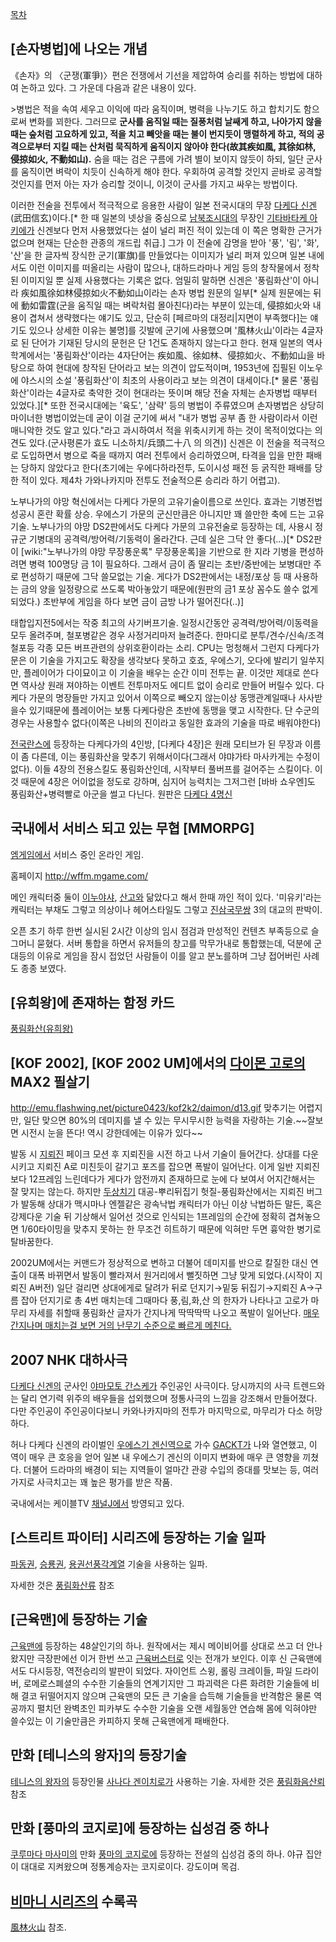 [[목차]]

== [손자병법]에 나오는 개념 ==
《손자》의 〈군쟁(軍爭)〉편은 전쟁에서 기선을 제압하여 승리를 취하는 방법에 대하여 논하고 있다. 그 가운데 다음과 같은 내용이 있다.

>병법은 적을 속여 세우고 이익에 따라 움직이며, 병력을 나누기도 하고 합치기도 함으로써 변화를 꾀한다. 그러므로 '''군사를 움직일 때는 질풍처럼 날쌔게 하고, 나아가지 않을 때는 숲처럼 고요하게 있고, 적을 치고 빼앗을 때는 불이 번지듯이 맹렬하게 하고, 적의 공격으로부터 지킬 때는 산처럼 묵직하게 움직이지 않아야 한다(故其疾如風, 其徐如林, 侵掠如火, 不動如山).''' 숨을 때는 검은 구름에 가려 별이 보이지 않듯이 하되, 일단 군사를 움직이면 벼락이 치듯이 신속하게 해야 한다. 우회하여 공격할 것인지 곧바로 공격할 것인지를 먼저 아는 자가 승리할 것이니, 이것이 군사를 가지고 싸우는 방법이다.

이러한 전술을 전투에서 적극적으로 응용한 사람이 일본 전국시대의 무장 [[다케다 신겐]](武田信玄)이다.[* 한 때 일본의 넷상을 중심으로 [[남북조시대]]의 무장인 [[기타바타케 아키에]]가 신겐보다 먼저 사용했었다는 설이 널리 퍼진 적이 있는데 이 쪽은 명확한 근거가 없으며 현재는 단순한 관종의 개드립 취급.] 그가 이 전술에 감명을 받아 '풍', '림', '화', '산'을 한 글자씩 장식한 군기(軍旗)를 만들었다는 이미지가 널리 퍼져 있으며 일본 내에서도 이런 이미지를 떠올리는 사람이 많으나, 대하드라마나 게임 등의 창작물에서 정착된 이미지일 뿐 실제 사용했다는 기록은 없다. 엄밀히 말하면 신겐은 '풍림화산'이 아니라 疾如風徐如林侵掠如火不動如山이라는 손자 병법 원문의 일부[* 실제 원문에는 뒤에 動如雷霆(군을 움직일 때는 벼락처럼 몰아친다)라는 부분이 있는데, 侵掠如火와 내용이 겹쳐서 생략했다는 얘기도 있고, 단순히 [페르마의 대정리|지면이 부족했다]는 얘기도 있으나 상세한 이유는 불명]를 깃발에 군기에 사용했으며 '風林火山'이라는 4글자로 된 단어가 기재된 당시의 문헌은 단 1건도 존재하지 않는다고 한다. 현재 일본의 역사학계에서는 '풍림화산'이라는 4자단어는 疾如風、徐如林、侵掠如火、不動如山을 바탕으로 하여 현대에 창작된 단어라고 보는 의견이 압도적이며, 1953년에 집필된 이노우에 야스시의 소설 '풍림화산'이 최초의 사용이라고 보는 의견이 대세이다.[* 물론 '풍림화산'이라는 4글자로 축약한 것이 현대라는 뜻이며 해당 전술 자체는 손자병법 때부터 있었다.][* 또한 전국시대에는 '육도', '삼략' 등의 병법이 주류였으며 손자병법은 상당히 마이너한 병법이었는데 굳이 이걸 군기에 써서 "내가 병법 공부 좀 한 사람이라서 이런 매니악한 것도 알고 있다."라고 과시하여서 적을 위축시키게 하는 것이 목적이었다는 의견도 있다.(군사평론가 효도 니소하치/兵頭二十八 의 의견)] 신겐은 이 전술을 적극적으로 도입하면서 병으로 죽을 때까지 여러 전투에서 승리하였으며, 타격을 입을 만한 패배는 당하지 않았다고 한다(초기에는 우에다하라전투, 도이시성 패전 등 굵직한 패배를 당한 적이 있다. 제4차 가와나카지마 전투도 전술적으론 승리라 하기 어렵고).

노부나가의 야망 혁신에서는 다케다 가문의 고유기술이름으로 쓰인다. 효과는 기병전법 성공시 혼란 확률 상승. 우에스기 가문의 군신만큼은 아니지만 꽤 쓸만한 축에 드는 고유기술.
노부나가의 야망 DS2판에서도 다케다 가문의 고유전술로 등장하는 데, 사용시 정규군 기병대의 공격력/방어력/기동력이 올라간다. 근데 실은 그닥 안 좋다(...)[* DS2판이 [wiki:"노부나가의 야망 무장풍운록" 무장풍운록]을 기반으로 한 지라 기병을 편성하려면 병력 100명당 금 1이 필요하다. 그래서 금이 좀 딸리는 초반/중반에는 보병대만 주로 편성하기 때문에 그닥 쓸모없는 기술. 게다가 DS2판에서는 내정/포상 등 때 사용하는 금의 양을 일정량으로 쓰도록 박아놓았기 때문에(원판의 금1 포상 꼼수도 쓸수 없게 되었다.) 초반부에 게임을 하다 보면 금이 금방 나가 떨어진다(..)]

태합입지전5에서는 작중 최고의 사기버프기술. 일정시간동안 공격력/방어력/이동력을 모두 올려주며, 철포병같은 경우 사정거리마저 늘려준다. 한마디로 분투/견수/신속/조격철포등 각종 모든 버프관련의 상위호환이라는 소리. CPU는 멍청해서 그런지 다케다가문은 이 기술을 가지고도 확장을 생각보다 못하고 호죠, 우에스기, 오다에 발리기 일쑤지만, 플레이어가 다이묘이고 이 기술을 배우는 순간 이미 전투는 끝. 이것만 제대로 쓴다면 역사상 원래 져야하는 이벤트 전투마저도 에디트 없이 승리로 만들어 버릴수 있다.
다케다 가문의 명장들만 가지고 있어서 이쪽으로 빼오지 않는이상 동맹관계일때나 사사받을수 있기때문에 플레이어는 보통 다케다랑은 초반에 동맹을 맺고 시작한다. 단 수군의 경우는 사용할수 없다(이쪽은 나비의 진이라고 동일한 효과의 기술을 따로 배워야한다)

[[전국란스]]에 등장하는 다케다가의 4인방, [다케다 4장]은 원래 모티브가 된 무장과 이름이 좀 다른데, 이는 풍림화산을 맞추기 위해서이다(그래서 야먀가타 마사카게는 수정이 없다). 이들 4장의 전용스킬도 풍림화산인데, 시작부터 풀버프를 걸어주는 스킬이다. 이 것 때문에 4장은 어이없을 정도로 강하며, 심지어 능력치는 그저그런 [바바 쇼우엔]도 풍림화산+병력빨로 아군을 썰고 다닌다. 원판은 [[다케다 4명신]]

== 국내에서 서비스 되고 있는 무협 [MMORPG] ==
[[엠게임]]에서 서비스 중인 온라인 게임.

홈페이지 http://wffm.mgame.com/

메인 캐릭터중 둘이 [[이누야샤]], [[산고]]와 닮았다고 해서 한때 까인 적이 있다. '미유키'라는 캐릭터는 부채도 그렇고 의상이나 헤어스타일도 그렇고 [[진삼국무쌍]] 3의 대교의 판박이.

오픈 초기 하루 한번 실시된 2시간 이상의 임시 점검과 만성적인 컨텐츠 부족등으로 슬그머니 묻혔다. 서버 통합을 하면서 유저들의 창고를 막무가내로 통합했는데, 덕분에 군대등의 이유로 게임을 잠시 접었던 사람들이 이를 알고 분노를하며 그냥 접어버린 사례도 종종 보였다. 

== [유희왕]에 존재하는 함정 카드 ==
[[풍림화산(유희왕)]]

== [KOF 2002], [KOF 2002 UM]에서의 [[다이몬 고로]]의 MAX2 필살기 ==
http://emu.flashwing.net/picture0423/kof2k2/daimon/d13.gif
맞추기는 어렵지만, 일단 맞으면 80%의 데미지를 낼 수 있는 무시무시한 능력을 자랑하는 기술.~~잘보면 시전시 눈을 뜬다! 역시 강한데에는 이유가 있다~~

발동 시 [[지뢰진]] 페이크 모션 후 지뢰진을 시전 하고 나서 기술이 들어간다. 상대를 다운 시키고 지뢰진 A로 미친듯이 갈기고 포즈를 잡으면 폭발이 일어난다. 이게 일반 지뢰진보다 12프레임 느린데다가 게다가 암전까지 존재하므로 눈에 다 보여서 어지간해서는 잘 맞지는 않는다. 하지만 [[두상치기]] 대공-뿌리뒤집기 헛질-풍림화산에서는 지뢰진 버그가 발동해 상대가 맥시마나 엔젤같은 광속낙법 캐릭터가 아닌 이상  낙법하든 말든, 혹은 강제다운 기술 뒤 기상해서 일어선 것으로 인식되는 1프레임의 순간에 정확히 겹쳐놓으면 1/60타이밍을 맞추지 못하는 한 무조건 히트하기 때문에 익혀만 두면 흉악한 병기로 탈바꿈한다.

2002UM에서는 커맨드가 정상적으로 변하고 더불어 데미지를 반으로 칼질한 대신 연출이 대폭 바뀌면서 발동이 빨라져서 원거리에서 뻘짓하면 그냥 맞게 되었다.(시작이 지뢰진 A버전) 일단 걸리면 상대에게로 달려가 뒤로 던지기→밑둥 뒤집기→지뢰진 A→구름 잡아 던지기로 총 4번 매치는데 그때마다 풍,림,화,산 의 한자가 나타나고 고로가 마무리 자세를 취할때 풍림화산 글자가 간지나게 딱딱딱딱 나오고 폭발이 일어난다. [http://youtu.be/KZTYGGnSIQI?t=1m9s 매우 간지나며 매치는걸 보면 거의 난무기 수준으로 빠르게 메친다.]
== 2007 NHK 대하사극 ==
[[다케다 신겐]]의 군사인 [[야마모토 간스케]]가 주인공인 사극이다. 당시까지의 사극 트렌드와는 달리 연기력 위주의 배우들을 섭외했으며 정통사극의 느낌을 강조해서 만들어졌다. 다만 주인공이 주인공이다보니 카와나카지마의 전투가 마지막으로, 마무리가 다소 허망하다. 

허나 다케다 신겐의 라이벌인 [[우에스기 겐신]]역으로 가수 [[GACKT]]가 나와 열연했고, 이 역이 매우 큰 호응을 얻어 일본 내 우에스기 겐신의 이미지 변화에 매우 큰 영향을 끼쳤다. 더불어 드라마의 배경이 되는 지역들이 얼마간 관광 수입의 증대를 맛보는 등, 여러가지로 사극치고는 꽤 높은 평가를 받은 작품.

국내에서는 케이블TV [[채널J]]에서 방영되고 있다.

== [스트리트 파이터] 시리즈에 등장하는 기술 일파 ==
[[파동권]], [[승룡권]], [[용권선풍각]]계열 기술을 사용하는 일파. 

자세한 것은 [[풍림화산류]] 참조

== [근육맨]에 등장하는 기술 ==
[[근육맨]]에 등장하는 48살인기의 하나.  원작에서는 제시 메이비어를 상대로 쓰고 더 안나왔지만 극장판에선 이거 한번 쓰고 [[근육버스터]]로 잇는 전개가 보인다. 이후 신 근육맨에서도 다시등장, 역전승리의 발판이 되었다. 
자이언트 스윙, 롤링 크레이들, 파일 드라이버, 로메로스폐셜의 수수한 기술들의 연계기지만 그 파괴력은 다른 화려한 기술들에 비해 결코 뒤떨어지지 않으며 근육맨의 모든 큰 기술을 습득해 기술들을 반격함은 물론 역공까지 펼치던 완벽초인 피카부도 수수한 기술을 오랜 세월동안 연습해 몸에 익혀야만 쓸수있는 이 기술만큼은 카피하지 못해 근육맨에게 패배한다.

== 만화 [테니스의 왕자]의 등장기술 ==
[[테니스의 왕자]]의 등장인물 [[사나다 겐이치로]]가 사용하는 기술. 자세한 것은 [[풍림화음산뢰]] 참조

== 만화 [풍마의 코지로]에 등장하는 십성검 중 하나 ==
[[쿠루마다 마사미]]의 만화 [[풍마의 코지로]]에 등장하는 전설의 십성검 중의 하나. 야규 집안이 대대로 지켜왔으며 정통계승자는 코지로이다. 강도이며 목검.

== [[비마니 시리즈]]의 수록곡 ==
[[風林火山]] 참조.
